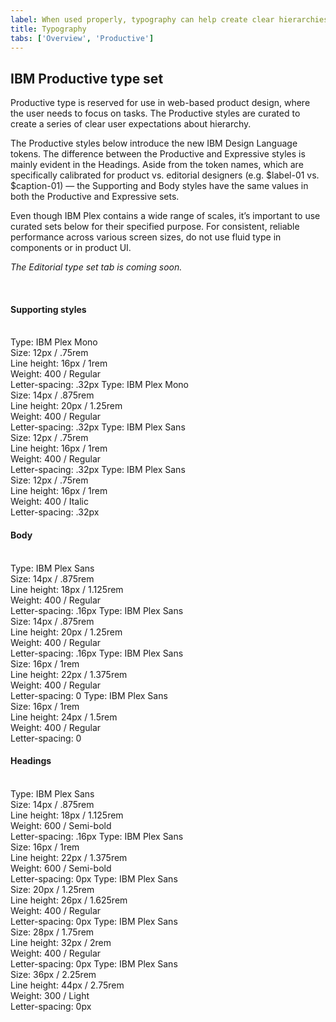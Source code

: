 ```yaml
---
label: When used properly, typography can help create clear hierarchies, organize information, and guide users through the product or experience.
title: Typography
tabs: ['Overview', 'Productive']
---
```



## IBM Productive type set

Productive type is reserved for use in web-based product design, where the user needs to focus on tasks. The Productive styles are curated to create a series of clear user expectations about hierarchy.

The Productive styles below introduce the new IBM Design Language tokens. The difference between the Productive and Expressive styles is mainly evident in the Headings. Aside from the token names, which are specifically calibrated for product vs. editorial designers (e.g. $label-01 vs. $caption-01) — the Supporting and Body styles have the same values in both the Productive and Expressive sets.

Even though IBM Plex contains a wide range of scales, it’s important to use curated sets below for their specified purpose. For consistent, reliable performance across various screen sizes, do not use fluid type in components or in product UI.

_The Editorial type set tab is coming soon._

<br />

#### Supporting styles

<br />

<TypeSpec token="code-01" description="This is for inline code snippets and smaller code elements.">
Type: IBM Plex Mono<br/>
Size: 12px / .75rem<br/>
Line height: 16px / 1rem <br/>
Weight: 400 / Regular<br/>
Letter-spacing: .32px
</TypeSpec>
<TypeSpec token="code-02" description="This is for large code snippets and larger code elements.">
Type: IBM Plex Mono<br/>
Size: 14px / .875rem<br/>
Line height: 20px / 1.25rem <br/>
Weight: 400 / Regular<br/>
Letter-spacing: .32px
</TypeSpec>
<TypeSpec token="label-01" description="This is for field labels in components and error messages.">
Type: IBM Plex Sans<br/>
Size: 12px / .75rem<br/>
Line height: 16px / 1rem <br/>
Weight: 400 / Regular<br/>
Letter-spacing: .32px
</TypeSpec>
<TypeSpec token="helper-text-01" description="This is for explanatory helper text that appears below a field title within a component.">
Type: IBM Plex Sans<br/>
Size: 12px / .75rem<br/>
Line height: 16px / 1rem <br/>
Weight: 400 / Italic<br/>
Letter-spacing: .32px
</TypeSpec>

#### Body

<br />

<TypeSpec token="body-short-01" description="This is for short paragraphs with no more than four lines and is commonly used in components.">
Type: IBM Plex Sans<br/>
Size: 14px / .875rem<br/>
Line height: 18px / 1.125rem <br/>
Weight: 400 / Regular<br/>
Letter-spacing: .16px
</TypeSpec>
<TypeSpec token="body-long-01" description="This is commonly used in both the expressive and the productive type theme layouts for long paragraphs with more than four lines. It is a good size for comfortable, long-form reading. We also use this for longer body copy in components such as accordion or structured list. Always left-align this type; never center it.">
Type: IBM Plex Sans<br/>
Size: 14px / .875rem<br/>
Line height: 20px / 1.25rem <br/>
Weight: 400 / Regular<br/>
Letter-spacing: .16px
</TypeSpec>
<TypeSpec token="body-short-02" description="This is for short paragraphs with no more than four lines and is commonly used in the expressive type theme for layouts.">
Type: IBM Plex Sans<br/>
Size: 16px / 1rem<br/>
Line height: 22px / 1.375rem <br/>
Weight: 400 / Regular<br/>
Letter-spacing: 0
</TypeSpec>
<TypeSpec token="body-long-02" description="This is commonly used in the expressive type theme layouts for long paragraphs with more than four lines. The looser line height and larger size makes for comfortable, long-form reading, in mediums that allow for more space. This type size is rarely used for body copy in components. Always left-align type; never center it.">
Type: IBM Plex Sans<br/>
Size: 16px / 1rem<br/>
Line height: 24px / 1.5rem <br/>
Weight: 400 / Regular<br/>
Letter-spacing: 0
</TypeSpec>

#### Headings

<br />

<TypeSpec token="heading-01" description="This is for component and layout headings.">
Type: IBM Plex Sans<br/>
Size: 14px / .875rem<br/>
Line height: 18px / 1.125rem <br/>
Weight: 600 / Semi-bold<br/>
Letter-spacing: .16px
</TypeSpec>
<TypeSpec token="heading-02" description="This is for component and layout headings.">
Type: IBM Plex Sans<br/>
Size: 16px / 1rem<br/>
Line height: 22px / 1.375rem <br/>
Weight: 600 / Semi-bold<br/>
Letter-spacing: 0px
</TypeSpec>
<TypeSpec token="productive-heading-03" description="This is for component and layout headings.">
Type: IBM Plex Sans<br/>
Size: 20px / 1.25rem<br/>
Line height: 26px / 1.625rem <br/>
Weight: 400 / Regular<br/>
Letter-spacing: 0px
</TypeSpec>
<TypeSpec token="productive-heading-04" description="This is for layout headings.">
Type: IBM Plex Sans<br/>
Size: 28px / 1.75rem<br/>
Line height: 32px / 2rem <br/>
Weight: 400 / Regular<br/>
Letter-spacing: 0px
</TypeSpec>
<TypeSpec token="productive-heading-05" description="This is for layout headings.">
Type: IBM Plex Sans<br/>
Size: 36px / 2.25rem<br/>
Line height: 44px / 2.75rem <br/>
Weight: 300 / Light<br/>
Letter-spacing: 0px
</TypeSpec>
